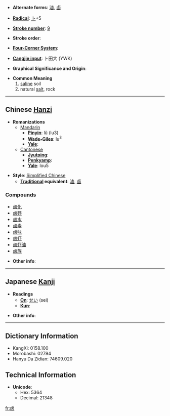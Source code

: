 * '''Alternate forms''': [[滷]], [[鹵]]

* '''[[Wiktionary:Chinese radical index| Radical]]''': [[Wiktionary:Chinese radical index 卜|卜]]+5

* '''[[Wiktionary:Chinese total strokes index|Stroke number]]''': [[Wiktionary:Chinese total strokes index 9|9]]

* '''Stroke order''': 

* '''[[Wiktionary:Chinese four corner index|Four-Corner System]]''': 

* '''[[Wiktionary:Chinese Cangjie index|Cangjie input]]''': 卜田大 (YWK)

* '''Graphical Significance and Origin''': 

* '''Common Meaning'''
*# [[saline]] soil
*# natural [[salt]], rock

----

== Chinese [[Hanzi]] ==

* '''Romanizations'''
** [[Mandarin]]
*** '''[[Pinyin]]''': lǔ (lu3)
*** '''[[Wade-Giles]]''': lu<sup>3</sup>
*** '''[[Yale]]''': 
**[[Cantonese]]
***'''[[Jyutping]]''':
***'''[[Penkyamp]]''': 
***'''[[Yale]]''': lou5

* '''Style''': [[Simplified Chinese]] 
** '''[[Traditional Chinese|Traditional]] equivalent''': [[滷]], [[鹵]]

===Compounds===
*[[卤化]]
*[[卤莽]]
*[[卤水]]
*[[卤素]]
*[[卤味]]
*[[卤虾]]
*[[卤虾油]]
*[[卤族]]

* '''Other info''': 

----

== Japanese [[Kanji]] ==

* '''Readings'''
** '''[[On]]''': [[せい]] (sei)
** '''[[Kun]]''': 

* '''Other info''':  

----

== Dictionary Information ==

* KangXi: 0158.100
* Morobashi: 02794
* Hanyu Da Zidian: 74609.020

== Technical Information ==

* '''Unicode''':
** Hex: 5364
** Decimal: 21348

[[fr:卤]]